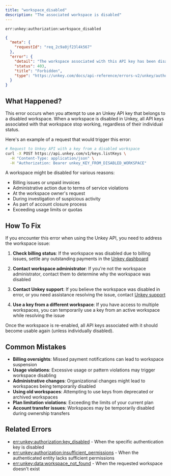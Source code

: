 ```yaml
---
title: "workspace_disabled"
description: "The associated workspace is disabled"
---
```


<Danger>`err:unkey:authorization:workspace_disabled`</Danger>


```json Example
{
  "meta": {
    "requestId": "req_2c9a0jf23l4k567"
  },
  "error": {
    "detail": "The workspace associated with this API key has been disabled",
    "status": 403,
    "title": "Forbidden",
    "type": "https://unkey.com/docs/api-reference/errors-v2/unkey/authorization/workspace_disabled"
  }
}
```

## What Happened?

This error occurs when you attempt to use an Unkey API key that belongs to a disabled workspace. When a workspace is disabled in Unkey, all API keys associated with that workspace stop working, regardless of their individual status.

Here's an example of a request that would trigger this error:

```bash
# Request to Unkey API with a key from a disabled workspace
curl -X POST https://api.unkey.com/v1/keys.listKeys \
  -H "Content-Type: application/json" \
  -H "Authorization: Bearer unkey_KEY_FROM_DISABLED_WORKSPACE"
```

A workspace might be disabled for various reasons:
- Billing issues or unpaid invoices
- Administrative action due to terms of service violations
- At the workspace owner's request
- During investigation of suspicious activity
- As part of account closure process
- Exceeding usage limits or quotas

## How To Fix

If you encounter this error when using the Unkey API, you need to address the workspace issue:

1. **Check billing status**: If the workspace was disabled due to billing issues, settle any outstanding payments in the [Unkey dashboard](https://app.unkey.com/settings/billing)

2. **Contact workspace administrator**: If you're not the workspace administrator, contact them to determine why the workspace was disabled

3. **Contact Unkey support**: If you believe the workspace was disabled in error, or you need assistance resolving the issue, contact [Unkey support](mailto:support@unkey.dev)

4. **Use a key from a different workspace**: If you have access to multiple workspaces, you can temporarily use a key from an active workspace while resolving the issue

Once the workspace is re-enabled, all API keys associated with it should become usable again (unless individually disabled).

## Common Mistakes

- **Billing oversights**: Missed payment notifications can lead to workspace suspension
- **Usage violations**: Excessive usage or pattern violations may trigger workspace disabling
- **Administrative changes**: Organizational changes might lead to workspaces being temporarily disabled
- **Using old workspaces**: Attempting to use keys from deprecated or archived workspaces
- **Plan limitation violations**: Exceeding the limits of your current plan
- **Account transfer issues**: Workspaces may be temporarily disabled during ownership transfers

## Related Errors
- [err:unkey:authorization:key_disabled](./key_disabled) - When the specific authentication key is disabled
- [err:unkey:authorization:insufficient_permissions](./insufficient_permissions) - When the authenticated entity lacks sufficient permissions
- [err:unkey:data:workspace_not_found](../data/workspace_not_found) - When the requested workspace doesn't exist
